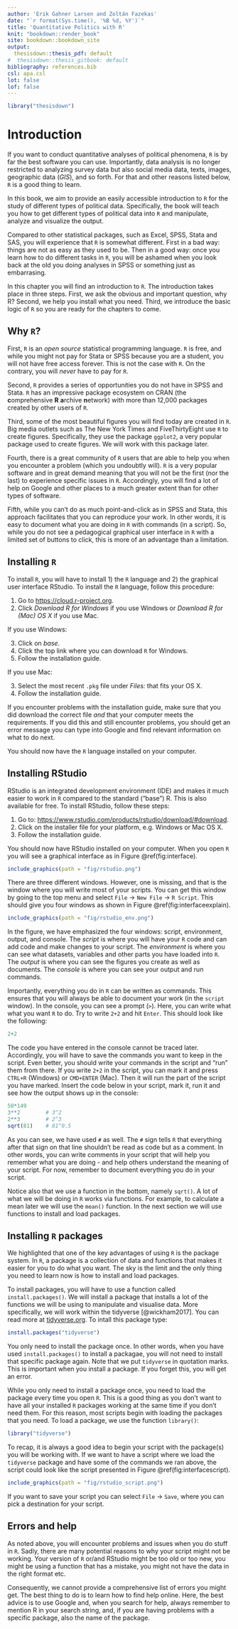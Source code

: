 ```yaml
---
author: 'Erik Gahner Larsen and Zoltán Fazekas'
date: "`r format(Sys.time(), '%B %d, %Y')`"
title: 'Quantitative Politics with R'
knit: "bookdown::render_book"
site: bookdown::bookdown_site
output: 
  thesisdown::thesis_pdf: default
#  thesisdown::thesis_gitbook: default
bibliography: references.bib
csl: apa.csl
lot: false
lof: false
---
```


```r
library("thesisdown")
```

# Introduction

If you want to conduct quantitative analyses of political phenomena, `R` is by far the best software you can use. Importantly, data analysis is no longer restricted to analyzing survey data but also social media data, texts, images, geographic data (_GIS_), and so forth. For that and other reasons listed below, `R` is a good thing to learn.

In this book, we aim to provide an easily accessible introduction to `R` for the study of different types of political data. Specifically, the book will teach you how to get different types of political data into `R` and manipulate, analyze and visualize the output.

Compared to other statistical packages, such as Excel, SPSS, Stata and SAS, you will experience that `R` is somewhat different. First in a bad way: things are not as easy as they used to be. Then in a good way: once you learn how to do different tasks in `R`, you will be ashamed when you look back at the old you doing analyses in SPSS or something just as embarrasing.

In this chapter you will find an introduction to `R`. The introduction takes place in three steps. First, we ask the obvious and important question, why R? Second, we help you install what you need. Third, we introduce the basic logic of `R` so you are ready for the chapters to come.

## Why `R`?

First, `R` is an _open source_ statistical programming language. `R` is free, and while you might not pay for Stata or SPSS because you are a student, you will not have free access forever. This is not the case with `R`. On the contrary, you will _never_ have to pay for `R`.

Second, `R` provides a series of opportunities you do not have in SPSS and Stata. `R` has an impressive package ecosystem on CRAN (the **c**omprehensive **R** **a**rchive **n**etwork) with more than 12,000 packages created by other users of `R`.

Third, some of the most beautiful figures you will find today are created in `R`. Big media outlets such as The New York Times and FiveThirtyEight use `R` to create figures. Specifically, they use the package `ggplot2`, a very popular package used to create figures. We will work with this package later.

Fourth, there is a great community of `R` users that are able to help you when you encounter a problem (which you undoubtly will). `R` is a very popular software and in great demand meaning that you will not be the first (nor the last) to experience specific issues in `R`. Accordingly, you will find a lot of help on Google and other places to a much greater extent than for other types of software. 

Fifth, while you can't do as much point-and-click as in SPSS and Stata, this approach facilitates that you can reproduce your work. In other words, it is easy to document what you are doing in `R` with commands (in a script). So, while you do not see a pedagogical graphical user interface in `R` with a limited set of buttons to click, this is more of an advantage than a limitation.

## Installing `R`

To install `R`, you will have to install 1) the `R` language and 2) the graphical user interface RStudio. To install the `R` language, follow this procedure:

1. Go to [https://cloud.r-project.org](https://cloud.r-project.org).
2. Click _Download R for Windows_ if you use Windows or _Download R for (Mac) OS X_ if you use Mac.

If you use Windows:

3. Click on _base_.
4. Click the top link where you can download `R` for Windows.
5. Follow the installation guide.

If you use Mac:

3. Select the most recent `.pkg` file under _Files:_ that fits your OS X.
4. Follow the installation guide.

If you encounter problems with the installation guide, make sure that you did download the correct file _and_ that your computer meets the requirements. If you did this and still encounter problems, you should get an error message you can type into Google and find relevant information on what to do next.

You should now have the `R` language installed on your computer.

## Installing RStudio

RStudio is an integrated development environment (IDE) and makes it much easier to work in `R` compared to the standard ("base") R. This is also available for free. To install RStudio, follow these steps:

1. Go to: [https://www.rstudio.com/products/rstudio/download/#download](https://www.rstudio.com/products/rstudio/download/#download).
2. Click on the installer file for your platform, e.g. Windows or Mac OS X.
3. Follow the installation guide.

You should now have RStudio installed on your computer. When you open `R` you will see a graphical interface as in Figure \@ref(fig:interface).

```r
include_graphics(path = "fig/rstudio.png")
```

There are three different windows. However, one is missing, and that is the window where you will write most of your scripts. You can get this window by going to the top menu and select `File` $\rightarrow$ `New File` $\rightarrow$ `R Script`. This should give you four windows as shown in Figure \@ref(fig:interfaceexplain).

```r
include_graphics(path = "fig/rstudio_env.png")
```

In the figure, we have emphasized the four windows: script, environment, output, and console. The _script_ is where you will have your `R` code and can add code and make changes to your script. The _environment_ is where you can see what datasets, variables and other parts you have loaded into `R`. The _output_ is where you can see the figures you create as well as documents. The _console_ is where you can see your output and run commands. 

Importantly, everything you do in `R` can be written as commands. This ensures that you will always be able to document your work (in the `script` window). In the console, you can see a prompt (`>`). Here, you can write what what you want `R` to do. Try to write `2+2` and hit `Enter`. This should look like the following:

```r
2+2
```

The code you have entered in the console cannot be traced later. Accordingly, you will have to save the commands you want to keep in the script. Even better, you should write your commands in the script and "run" them from there. If you write `2+2` in the script, you can mark it and press `CTRL+R` (Windows) or `CMD+ENTER` (Mac). Then it will run the part of the script you have marked. Insert the code below in your script, mark it, run it and see how the output shows up in the console:

```r
50*149
3**2        # 3^2
2**3        # 2^3
sqrt(81)    # 81^0.5
```

As you can see, we have used `#` as well. The `#` sign tells `R` that everything after that sign on that line shouldn't be read as code but as a comment. In other words, you can write comments in your script that will help you remember what you are doing - and help others understand the meaning of your script. For now, remember to document everything you do in your script.

Notice also that we use a function in the bottom, namely `sqrt()`. A lot of what we will be doing in `R` works via functions. For example, to calculate a mean later we will use the `mean()` function. In the next section we will use functions to install and load packages.

## Installing `R` packages

We highlighted that one of the key advantages of using `R` is the package system. In `R`, a package is a collection of data and functions that makes it easier for you to do what you want. The sky is the limit and the only thing you need to learn now is how to install and load packages. 

To install packages, you will have to use a function called `install.packages()`. We will install a package that installs a lot of the functions we will be using to manipulate and visualise data. More specifically, we will work within the tidyverse [@wickham2017]. You can read more at [tidyverse.org](http://tidyverse.org/). To intall this package type:

```r
install.packages("tidyverse")
```

You only need to install the package once. In other words, when you have used `install.packages()` to install a packagae, you will not need to install that specific package again. Note that we put `tidyverse` in quotation marks. This is important when you install a package. If you forget this, you will get an error.

While you only need to install a package once, you need to load the package every time you open `R`. This is a good thing as you don't want to have all your installed `R` packages working at the same time if you don't need them. For this reason, most scripts begin with loading the packages that you need. To load a package, we use the function `library()`:

```r
library("tidyverse")
```

To recap, it is always a good idea to begin your script with the package(s) you will be working with. If we want to have a script where we load the `tidyverse` package and have some of the commands we ran above, the script could look like the script presented in Figure \@ref(fig:interfacescript).

```r
include_graphics(path = "fig/rstudio_script.png")
```

If you want to save your script you can select `File` $\rightarrow$ `Save`, where you can pick a destination for your script. 

## Errors and help

As noted above, you will encounter problems and issues when you do stuff in `R`. Sadly, there are many potential reasons to why your script might not be working. Your version of `R` or/and RStudio might be too old or too new, you might be using a function that has a mistake, you might not have the data in the right format etc.

Consequently, we cannot provide a comprehensive list of errors you might get. The best thing to do is to learn how to find help online. Here, the best advice is to use Google and, when you search for help, always remember to mention R in your search string, and, if you are having problems with a specific package, also the name of the package. 
